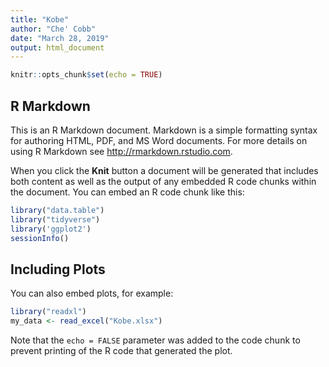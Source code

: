 ---
title: "Kobe"
author: "Che' Cobb"
date: "March 28, 2019"
output: html_document
---

```{r setup, include=FALSE}
knitr::opts_chunk$set(echo = TRUE)
```

## R Markdown

This is an R Markdown document. Markdown is a simple formatting syntax for authoring HTML, PDF, and MS Word documents. For more details on using R Markdown see <http://rmarkdown.rstudio.com>.

When you click the **Knit** button a document will be generated that includes both content as well as the output of any embedded R code chunks within the document. You can embed an R code chunk like this:

```{r reproducibility}
library("data.table")
library("tidyverse")
library('ggplot2')
sessionInfo()
```

## Including Plots

You can also embed plots, for example:

```{r load data}
library("readxl")
my_data <- read_excel("Kobe.xlsx")
```

Note that the `echo = FALSE` parameter was added to the code chunk to prevent printing of the R code that generated the plot.
